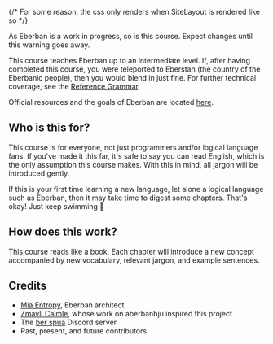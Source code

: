 
{/* For some reason, the css only renders when SiteLayout is rendered like so */}

<SiteLayout chapter={0} title="So, what is Learn Eberban?">

<Info type="warning" title="Work In Progress">
    As Eberban is a work in progress, so is this course. Expect changes until
    this warning goes away.
</Info>

This course teaches Eberban up to an intermediate level. If, after having
completed this course, you were teleported to Eberstan (the country of the
Eberbanic people), then you would blend in just fine. For further technical
coverage, see the
[Reference Grammar](https://eberban.github.io/eberban/books/refgram/book/index.html).

Official resources and the goals of Eberban are located
[here](https://eberban.github.io/eberban/).

## Who is this for?

This course is for everyone, not just programmers and/or logical language fans.
If you've made it this far, it's safe to say you can read English, which is the
only assumption this course makes. With this in mind, all jargon will be
introduced gently.

If this is your first time learning a new language, let alone a logical language
such as Eberban, then it may take time to digest some chapters. That's okay!
Just keep swimming 🐠

## How does this work?

This course reads like a book. Each chapter will introduce a new concept
accompanied by new vocabulary, relevant jargon, and example sentences. 

## Credits

- [Mia Entropy](https://github.com/mia-entropy), Eberban architect
- [Zmavli Caimle](https://github.com/Zmavli), whose work on aberbanbju inspired this project
- The [ber&nbsp;spua](https://discord.gg/FChFEHEet8) Discord server
- Past, present, and future contributors

</SiteLayout>
